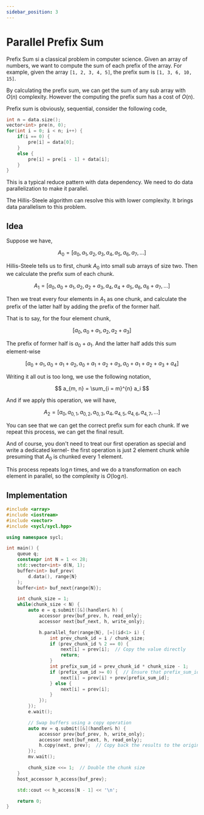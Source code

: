 ```yaml
---
sidebar_position: 3
---
```


# Parallel Prefix Sum

Prefix Sum si a classical problem in computer science. Given an array of numbers, we want to compute the sum of each prefix of the array. For example, given the array `[1, 2, 3, 4, 5]`, the prefix sum is `[1, 3, 6, 10, 15]`.

By calculating the prefix sum, we can get the sum of any sub array with $O(n)$ complexity. However the computing the prefix sum has a cost of $O(n)$.

Prefix sum is obviously, sequential, consider the following code,

```cpp
int n = data.size();
vector<int> pre(n, 0);
for(int i = 0; i < n; i++) {
    if(i == 0) {
        pre[i] = data[0];
    }
    else {
        pre[i] = pre[i - 1] + data[i];
    }
}
```

This is a typical reduce pattern with data dependency. We need to do data parallelization to make it parallel.

The Hillis-Steele algorithm can resolve this with lower complexity. It brings data parallelism to this problem.

## Idea

Suppose we have,

$$
A_0 = [a_0, a_1, a_2, a_3, a_4, a_5, a_6, a_7, \ldots]
$$

Hillis-Steele tells us to first, chunk $A_0$ into small sub arrays of size two. Then we calculate the prefix sum of each chunk.

$$
A_1 = [a_0, a_0 + a_1, a_2, a_2 + a_3, a_4, a_4 + a_5, a_6, a_6 + a_7, \dots]
$$

Then we treat every four elements in $A_1$ as one chunk, and calculate the prefix of the latter half by adding the prefix of the former half.

That is to say, for the four element chunk,

$$
[a_0, a_0 + a_1, a_2, a_2 + a_3]
$$

The prefix of former half is $a_0 + a_1$. And the latter half adds this sum element-wise

$$
[a_0 + a_1, a_0 + a_1 + a_2, a_0 + a_1 + a_2 + a_3, a_0 + a_1 + a_2 + a_3 + a_4]
$$

Writing it all out is too long, we use the following notation,

$$
a_{m, n} = \sum_{i = m}^{n} a_i
$$

And if we apply this operation, we will have,

$$
A_2 = [a_0, a_{0, 1}, a_{0, 2}, a_{0, 3}, a_4, a_{4, 5}, a_{4, 6}, a_{4, 7}, \dots]
$$

You can see that we can get the correct prefix sum for each chunk. If we repeat this process, we can get the final result.

And of course, you don't need to treat our first operation as special and write a dedicated kernel- the first operation is just 2 element chunk while presuming that $A_0$ is chunked every 1 element.

This process repeats $\log n$ times, and we do a transformation on each element in parallel, so the complexity is $O(\log n)$.

## Implementation

```cpp
#include <array>
#include <iostream>
#include <vector>
#include <sycl/sycl.hpp>

using namespace sycl;

int main() {
    queue q;
    constexpr int N = 1 << 28;
    std::vector<int> d(N, 1);
    buffer<int> buf_prev(
        d.data(), range{N}
    );
    buffer<int> buf_next{range{N}};

    int chunk_size = 1;
    while(chunk_size < N) {
        auto e = q.submit([&](handler& h) {
            accessor prev{buf_prev, h, read_only};
            accessor next{buf_next, h, write_only};

            h.parallel_for(range{N}, [=](id<1> i) {
                int prev_chunk_id = i / chunk_size;
                if (prev_chunk_id % 2 == 0) {
                    next[i] = prev[i];  // Copy the value directly
                    return;
                }
                int prefix_sum_id = prev_chunk_id * chunk_size - 1;
                if (prefix_sum_id >= 0) {  // Ensure that prefix_sum_id is valid
                    next[i] = prev[i] + prev[prefix_sum_id];
                } else {
                    next[i] = prev[i];
                }
            });
        });
        e.wait();

        // Swap buffers using a copy operation
        auto mv = q.submit([&](handler& h) {
            accessor prev{buf_prev, h, write_only};
            accessor next{buf_next, h, read_only};
            h.copy(next, prev);  // Copy back the results to the original buffer
        });
        mv.wait();

        chunk_size <<= 1;  // Double the chunk size
    }
    host_accessor h_access{buf_prev};

    std::cout << h_access[N - 1] << '\n';

    return 0;
}
```
